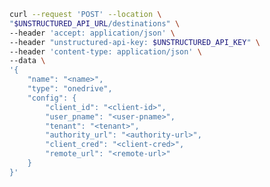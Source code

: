 ```bash REST (Create)
curl --request 'POST' --location \
"$UNSTRUCTURED_API_URL/destinations" \
--header 'accept: application/json' \
--header "unstructured-api-key: $UNSTRUCTURED_API_KEY" \
--header 'content-type: application/json' \
--data \
'{
    "name": "<name>",
    "type": "onedrive",
    "config": {
        "client_id": "<client-id>", 
        "user_pname": "<user-pname>",
        "tenant": "<tenant>", 
        "authority_url": "<authority-url>",
        "client_cred": "<client-cred>",
        "remote_url": "<remote-url>" 
    }
}'
```